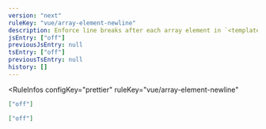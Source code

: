 ```yaml
---
version: "next"
ruleKey: "vue/array-element-newline"
description: Enforce line breaks after each array element in `<template>`
jsEntry: ["off"]
previousJsEntry: null
tsEntry: ["off"]
previousTsEntry: null
history: []
---
```


<RuleInfos 
  configKey="prettier" 
  ruleKey="vue/array-element-newline" 
>

```json
["off"]
```

```json
["off"]
```

</RuleInfos>
